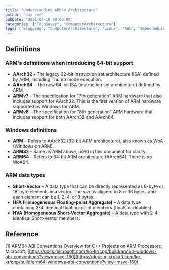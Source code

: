 ```yaml
---
title: "Understanding ARM64 Architecture"
author: "Jay Lee"
pubDate: "2021-04-10 00:00:00"
categories: ["TechSavvy", "ComputerArchitecture"]
tags: ["Blogging", "ComputerArchitecture", "Linux", "AGL", "EmbeddedLinux", "OpenEmbedded", "Yocto", "CrossDevelopment", "GCC", "GDB", "Toolchain"]
---
```


## Definitions

### ARM's definitions when introducing 64-bit support

- **AArch32** – The legacy 32-bit instruction set architecture (ISA) defined by ARM, including Thumb mode execution.
- **AArch64** – The new 64-bit ISA (instruction set architecture) defined by ARM.
- **ARMv7** - The specification for "7th generation" ARM hardware that also includes support for AArch32. This is the first version of ARM hardware supported by Windows for ARM.
- **ARMv8** - The specification for "8th generation" ARM hardware that includes support for both AArch32 and AArch64.

### Windows definitions

- **ARM** – Refers to AArch32 (32-bit ARM architecture), also known as WoA (Windows on ARM).
- **ARM32** – Same as ARM above, used in this document for clarity.
- **ARM64** – Refers to 64-bit ARM architecture (AArch64). There is no WoA64.

### ARM data types

- **Short-Vector** – A data type that can be directly represented as 8-byte or 16-byte elements in a vector. The size is aligned to 8 or 16 bytes, and each element can be 1, 2, 4, or 8 bytes.
- **HFA (Homogeneous Floating-point Aggregate)** – A data type containing 2-4 identical floating-point members (floats or doubles).
- **HVA (Homogeneous Short-Vector Aggregate)** – A data type with 2-4 identical Short-Vector members.

## Reference

[1] ARM64 ABI Conventions Overview for C++ Projects on ARM Processors, Microsoft, [https://docs.microsoft.com/ko-kr/cpp/build/arm64-windows-abi-conventions?view=msvc-160](https://docs.microsoft.com/ko-kr/cpp/build/arm64-windows-abi-conventions?view=msvc-160)